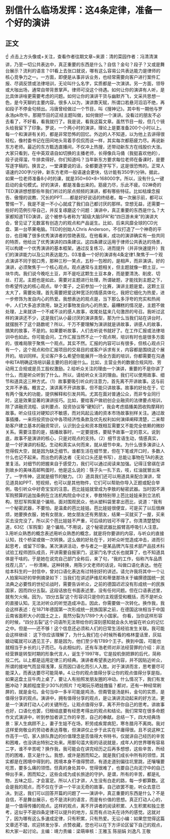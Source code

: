 # 别信什么临场发挥：这4条定律，准备一个好的演讲
## 正文
☝ 点击上方头像或+关注，查看作者往期文章~来源：清的菜园作者：冯清清演讲，乃至一切公共表达中，真正重要的东西是什么？自信？金句？段子？又或是舞台展示？流利的语言？01看上去张口就说，哪有这么容易公共表达能力是律师的核心竞争力之一。一方面，即便是从事非诉业务，也经常需要向客户进行案件汇报、尽调反馈或法律培训，无论叫什么名字，实质都是一次演讲。另一方面，领导或大咖出场，通常自带背景掌声。律师可没这个待遇。如何让你的演讲有人听，是比具体讲啥更需要考虑的问题。如何让你的演讲干货与幽默齐飞，文采共思想一色，是今天聊的主要内容。很多人以为，演讲靠天赋，所谓口若悬河滔滔不绝，再如段子不停金句频出。冯唐曾经做过一个节目，叫《搜神记》。其中有一期他与罗永浩pk吹牛。那期节目的正经主题叫做，如何做好一个演讲。没看过的朋友不必去看了，不好看，看我就行了。我是说，看我这篇文章。虽然节目一般，但几个镜头给我留下了印象。罗说，一个两小时的演讲，理论上是要准备200个小时以上。每一个和演讲有关的，都是非常恐怖的回忆。外边的人不知道，以为他上去讲得很轻松，像村委书记在田间地头背着手侃侃而谈一样，其实每次都筋疲力尽。再说新东方老师。最近的东方甄选直播间，不仅冲上热搜，还带动新东方在线股价大涨。大家只看到，在中英双语自如切换的主播老师，长得像兵马俑（我挺喜欢他的），段子说得溜，牛排卖得好。你们知道吗？当年新东方要求每位老师在备课时，是要写逐字稿的。换言之，一堂课要说的话，全都要逐字写下，这是很恐怖的。正常人语速约200字/分钟，新东方老师一般语速会更快，估计能有350字/分钟。据此，如果一位老师准备8小时的课，就是350×60×8=168000字。所以，没有什么一键启动的金句模式。好的演讲，都是准备出来的。筋疲力尽，乐此不疲。02神奇的TED演讲想想那些年我们听过的尿点频频的演讲，都有哪些特征。比如枯燥念报告、傲慢的说教、冗长的PPT……都是好好说话的终结者。每一次展示前，都可以警惕一下，我是不是一不小心就成了我们自己都讨厌的那样。空想无益，还需要一些好的范例引导自己，并反复琢磨这个问题：演讲中，真正重要的东西是什么？大家都知道TED演讲，这个被参与者称为“超级大脑SPA”和“四日游未来”的演讲大会，曾见证了无数富有创造力的观点和产品诞生。比如，后来风靡全球的CD光盘、第一台苹果电脑。TED的创始人Chris Anderson，不仅打造了一个神奇的平台，也目睹了很多优秀演讲者的惊艳表现。在他看来，成功的演讲确实有一些共同的特质，他给出了优秀演讲的四条建议。这四条建议运用于律师公共表达的场景，可以构建一个优秀演讲的基本框架。通过反复练习，进而提升（并非快速提升）我们的演讲能力以及公共表达能力。03准备一个好的演讲有4条定律1.聚焦于一个观点演讲不同于脱口秀，那种三秒一笑点，五秒一包袱的，是相声，而非演讲。好的演讲，必须聚焦于一个核心观点。观点通常与主题相关，但主题就像一颗土豆，一块牛肉。我们说今晚吃土豆，并不是吃这颗生土豆本身，而是要清洗、削皮、切丝、打泥。主题也是如此，需要对主题进行处理，所谓破题，才能找到主题之下，你希望传达的核心观点。举个栗子，之前参加一个比赛，演讲主题是爱。这颗土豆太大了，需要处理。首先需要把爱这种宽泛的情感具体化，我把它细化为热爱，进一步修饰为发自内心的热爱。我想表达的观点是，当下那么多浮夸的充实和热闹中，人们大多追求效用，缺乏对事物发自内心的热爱。最糟糕的情况是，主题不做处理，上来就讲一个不咸不淡的感人故事，收尾处猛来几句激昂的号召。我听过这样的演讲还不少，这是我们从小最讨厌的演讲类型，那为什么当我们站在讲台时，就摆脱不了这个路数呢？所以，千万不要理解为演讲就是讲故事，讲感人的故事，搞笑的故事，不是的。如果要听故事，人们去听说书就好了。在工作汇报或法律培训中也如此。你可能会问，工作汇报当然不止一个观点啊，培训有时也是很多方面的，很难局限于聚焦一个观点。其实不然。汇报的内容可以有很多，但核心观点只有一个，这个观点和你汇报项目的交易目的或客户诉求有关，内容都是围绕这个展开的。培训同样。无论客户多么希望你能展开一场全方面的培训，你都需要在沟通中和TA明确这场培训最主要的目的是什么。比如，主营业务的数据合规风险、劳动用工合规或是员工股权激励。2.给听众关注的理由一个演讲，重要的不是你讲了什么，而是听众听到了什么。所以，请给听众关注的理由。我们可以使用故事、细节和道具这三种方式。（1）故事要吸引听众的注意力，首先离不开讲故事。这与前文并不矛盾。概言之，演讲离不开讲故事，但不能只讲故事。故事的好处在于，它有两个强大的功能，提供解释和引发共鸣。尤其在面对普通公众，而非专业同行时，这是效果显著的演讲技巧。比如，要给客户做初创企业融资的法律要点培训，除了讲融资流程、谈判要点、投资协议等“硬知识”，我会考虑插播美团收购摩拜的故事。听众往往对硬知识不敏感，而对风起云涌的资本市场故事别样关注。通过故事插播，一来将投资协议中各项经济性条款及优先权利如何演绎阐释清楚，二来帮助客户建立基本的融资常识，认识到企业和资本既相互需要又不能完全依赖的微妙关系。需要注意的是，插播故事时，一定要提炼，要赋予故事一定的意义。说到底，故事不是演讲的核心，只是对观点的支持。（2）细节言语生动，情感真实，是一个好演讲的标配。生动和真实从何而来，就从细节中来。为什么很多演讲让人觉得假大空，就是因为缺乏细节。谁都生活在细节里，但在下笔或开口时，多数人什么也记不起来。而出色的表达者（无论口头还是书写），总能让事物在TA的表达里复活。对细节的把握来自于感受力，我们可以通过阅读来加强。记得汪曾祺在讲到故乡的美味高邮鸭蛋时，他是这么说的：筷子头一扎下去，吱，红油就冒出来了。一字传神，这就是细节的魅力。（3）道具我们还可以用道具来配合演讲，常见道具如PPT、短视频，也可以是其他物件，它们可以帮助你导入正题或配合举例，吸引听众中好奇宝宝的注意。芭比娃娃就曾成为李敖的秘密武器。当时因不满军购预算的追加条例在立法机构院会中过关，李敖特别带上芭比娃娃来到立法机构，怒怼军购案是个骗局。面对围观民众，他从塑料袋里拿出芭比，说道：“我有一个秘密武器，不要怕，是温柔的芭比娃娃。芭比娃娃很便宜，可是买了以后很麻烦，她要换衣服，她有女朋友，她女朋友还有男朋友，结果一买就买了一屋，买来买去没完没了。所以买个芭比娃娃不严重，可后续的钱可不得了。你清清楚楚知道，63亿（军购案）是个骗局。”不用说，这个秘密武器比振臂高呼吸引人注意。3.用听众熟悉的概念表述用听众熟悉的概念，就是将你要讲的内容，与听众的直接认知，找个桥梁或做一次转换。这么做的好处在于，对听众听觉造成冲击，进而引起思考，或留下印象。某次演讲活动，参与者之一是某品牌汽车技术部产品技术科试验工程师团队成员，开讲需要自报家门，这家门名字忒长也就算了，也不知道具体是干啥的。于是她在说完自己部门全称后，来了句，“我的工作，俗称汽车品质找茬儿员”，一秒清晰。这种转换，用陈少文老师的话说，叫做口语化表达。他在给本科生的一封信中，曾对口语化表达有过特别好的讲述。请允许我将其中一个让人拍案叫好的举例摘录如下：当我们在讲述萨维尼和蒂堡那场关于编撰德国统一民法典之必要性的世纪论战时，需要告诉听众，之前的德国迟迟没有形成统一的民族国家，因而四分五裂。这段话放在书面表述里，没有任何问题。但在口语表述里，就有欠火候。因为，‘四分五裂’这个形容词只是你的主观感受和概括，而不是听众的直接认知。无法对听众的听觉造成冲击。因此，你需要做一次转化。换作我，我会这样表述：在1871年德国第一次形成统一民族国家之前，在德国这块相当于中国云南省面积大小的国土之上，竟然分裂为1789个大小国家。 你看，当你这样形容的时候，“四分五裂”这个词语所无法带给你的深刻感知就会永久地留在听众的记忆之中。但是——还不够！这个信息还必须和人们的日常生活经验发生关联。我可能会这样继续： 这下你应该理解了，为什么我们在小时候所看的格林童话里，灰姑娘动辄就可以遇见王子，那是因为，他们至少有1789个王子。换到中国，可能也就相当于乡长的儿子而已。与此相似的，还有车浩老师对非法经营罪的介绍：非法经营罪是转型时期的形象代言人，诞生于1997年。它是投机倒把罪的后代，简称投二代。以上都是运用定律三的经典。演讲者希望表达的内容，并不因贴近听众，所谓的接地气而显得浅薄，反而因口语化而引人入胜。对于演讲而言，思考要尽可能深入，而表达要尽可能简单。4.让你的观点值得分享让你的观点值得分享是指，如果这盘土豆牛肉上桌了，要让人有拍照发朋友圈的冲动。什么情况下，我们有发圈冲动？美颜程度至少30%的照片？吃喝玩乐晒娃撸猫？都对，还有一种经常刷屏的，就是金句。金句当中一多半可能是鸡汤，但甭管是汤是料，金句的实质，是值得分享的观点。演讲中，拥有值得分享的观点，是让演讲流动起来的好方法，更是一个演讲打动人心的关键所在。让观点值得分享，离不开你自己的思考。讲故事也好，口语化也罢，归根结底要有经思考得出的观点和结论。我们常常在很多命题作文式演讲中，听到参加者讲工作的辛苦，自己的奉献。总结一下，四大经典场景：家人生病顾不上，妻子生娃不在场，积劳成疾胃病犯，寒冬腊月不离岗。我对这样爱岗敬业的劳动者表达尊敬，但演讲仅止步于此实在平庸得很。且不说这种工作高于一切，家人排队靠边的价值理念是否值得大书特书，仅就讲自己经历的辛苦和困难，也没讲出特别之处来。用那句滥大街的话说就是，成年人的世界哪有容易二字，谁不辛苦呢？换作我，我可能会在讲完经历之后再多想想，这些辛苦，所经历的困难，意义是什么。我想，或许是困而知之。就是我们成长中所有的领悟，其实都是在困境中得到的。困境本身不值得赞颂，有道走道别偏往坑里跳，还嚷嚷要吃苦，要多么痛的领悟。但真的身处其中，觉得很难了，也要自己向泥泞中的自己伸出手来，困而知之，这些会成为成长旅途的守护。是谓，所有的辛苦，都是礼物，五味之后，才会富足。所以人们才讲，人生没有白走的路，每一步都算数。这会是我的观点，而不仅在于讲一个平淡无奇的故事，自己欲罢不能，听众去意已决。到这，我们可以回答开篇的问题了——演讲中，真正重要的东西是什么？不是自信，不是舞台展示，也不是流利的语言，而是有价值的思想。真正打动人心的，是一个值得传播的观点。这样的观点，离不开讲者的阅读积累、人生积累和独立思考，这似乎不是四条定律可以提升的地方，反而有点功夫在诗外的感觉。这就对了，因为哪有这么多速成定律，只有积累，只有热爱。无讼小编：如果您觉得这篇文章还不错，欢迎转发分享、点赞收藏，您也可以在下方评论区留下自己的观点，和大家一起讨论。主编：靖力责编：梁萌审核：王雅玉 陈丽娟 刘逸凡 王敬